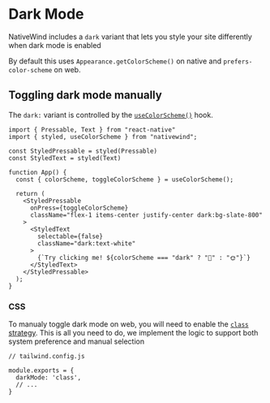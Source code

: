 # Dark Mode

NativeWind includes a `dark` variant that lets you style your site differently when dark mode is enabled

By default this uses `Appearance.getColorScheme()` on native and `prefers-color-scheme` on web.

## Toggling dark mode manually

The `dark:` variant is controlled by the [`useColorScheme()`](../../api/use-color-scheme) hook.

```SnackPlayer name=Dark Mode
import { Pressable, Text } from "react-native"
import { styled, useColorScheme } from "nativewind";

const StyledPressable = styled(Pressable)
const StyledText = styled(Text)

function App() {
  const { colorScheme, toggleColorScheme } = useColorScheme();

  return (
    <StyledPressable
      onPress={toggleColorScheme}
      className="flex-1 items-center justify-center dark:bg-slate-800"
    >
      <StyledText
        selectable={false}
        className="dark:text-white"
      >
        {`Try clicking me! ${colorScheme === "dark" ? "🌙" : "🌞"}`}
      </StyledText>
    </StyledPressable>
  );
}
```

### CSS

To manualy toggle dark mode on web, you will need to enable the [`class` strategy](https://tailwindcss.com/docs/dark-mode#toggling-dark-mode-manually). This is all you need to do, we implement the logic to support both system preference and manual selection

```
// tailwind.config.js

module.exports = {
  darkMode: 'class',
  // ...
}
```
